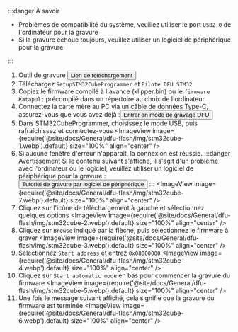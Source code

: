 :::danger À savoir

* Problèmes de compatibilité du système, veuillez utiliser le port `USB2.0` de l'ordinateur pour la gravure
* Si la gravure échoue toujours, veuillez utiliser un logiciel de périphérique pour la gravure

:::

1. Outil de gravure <Button variant="contained" disableElevation href="https://mellow-next.klipper.cn/docs/ResDownload/auxiliary_software/">Lien de téléchargement</Button>
2. Téléchargez `SetupSTM32CubeProgrammer` et `Pilote DFU STM32`
3. Copiez le firmware compilé à l'avance (klipper.bin) ou le `firmware Katapult` précompilé dans un répertoire au choix de l'ordinateur
4. Connectez la carte mère au PC via un câble de données Type-C, assurez-vous que vous avez déjà :<Button variant="contained" disableElevation href="/docs/ProductDoc/MainBoard/fly-d/fly-d5/flash/bl#entrer-en-mode-de-gravage-dfu">Entrer en mode de gravage DFU</Button>
5. Dans STM32CubeProgrammer, choisissez le mode USB, puis rafraîchissez et connectez-vous
    <ImageView image={require('@site/docs/General/dfu-flash/img/stm32cube-1.webp').default} size="100%" align="center" />
6. Si aucune fenêtre d'erreur n'apparaît, la connexion est réussie.
   :::danger Avertissement
    Si le contenu suivant s'affiche, il s'agit d'un problème avec l'ordinateur ou le logiciel, veuillez utiliser un logiciel de périphérique pour la gravure :<Button variant="contained" disableElevation href="/docs/ProductDoc/MainBoard/fly-d/fly-d5/flash/bl#graver-le-firmware">Tutoriel de gravure par logiciel de périphérique</Button>
    :::
    <ImageView image={require('@site/docs/General/dfu-flash/img/stm32cube-7.webp').default} size="100%" align="center" />
7. Cliquez sur l'icône de téléchargement à gauche et sélectionnez quelques options
    <ImageView image={require('@site/docs/General/dfu-flash/img/stm32cube-2.webp').default} size="100%" align="center" />
8. Cliquez sur `Browse` indiqué par la flèche, puis sélectionnez le firmware à graver
    <ImageView image={require('@site/docs/General/dfu-flash/img/stm32cube-3.webp').default} size="100%" align="center" />
9. Sélectionnez `Start address` et entrez `0x08000000`
    <ImageView image={require('@site/docs/General/dfu-flash/img/stm32cube-4.webp').default} size="100%" align="center" />
10. Cliquez sur `Start automatic mode` en bas pour commencer la gravure du firmware
    <ImageView image={require('@site/docs/General/dfu-flash/img/stm32cube-5.webp').default} size="100%" align="center" />
11. Une fois le message suivant affiché, cela signifie que la gravure du firmware est terminée
    <ImageView image={require('@site/docs/General/dfu-flash/img/stm32cube-6.webp').default} size="100%" align="center" />
